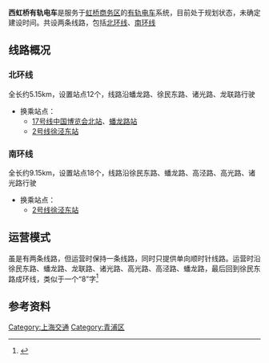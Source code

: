 {{Infobox rail system-route
|locale={{CHN}}[[上海市|上海市]][[青浦区|青浦区]]
|rail_name=西虹桥有轨电车
|banner_color=black
|service_type=[[有轨电车|有轨电车]]
|system_length=14.3km
|stations=30
|fleet_size=未知
|max_speed=未知
|track_gauge=未知
|engine=未知
|depot=未知
|operator=未知
}}
'''西虹桥有轨电车'''是服务于[[虹桥商务区|虹桥商务区]]的[[有轨电车|有轨电车]]系统，目前处于规划状态，未确定建设时间。共设两条线路，包括[[西虹桥有轨电车北环线|北环线]]、[[西虹桥有轨电车南环线|南环线]]

==线路概况==
===北环线===
全长约5.15km，设置站点12个，线路沿蟠龙路、徐民东路、诸光路、龙联路行驶
*换乘站点：
**[[上海轨道交通17号线|17号线]][[中国博览会北站|中国博览会北站]]、[[蟠龙路站|蟠龙路站]]
**[[上海轨道交通2号线|2号线]][[徐泾东站|徐泾东站]]
===南环线===
全长约9.15km，设置站点18个，线路沿徐民东路、蟠龙路、高泾路、高光路、诸光路行驶
*换乘站点：
**[[上海轨道交通2号线|2号线]][[徐泾东站|徐泾东站]]

==运营模式==
虽是有两条线路，但运营时保持一条线路，同时只提供单向顺时针线路。运营时沿徐民东路、蟠龙路、龙联路、诸光路、高光路、高泾路、蟠龙路，最后回到徐民东路成环线，类似于一个“8”字<ref>{{cite news
 | title = 松青浦:西虹桥拟建有轨电车 与两条轨交线换乘
 | publisher = 东方网　
 | date = 2014-08-27
 | url = http://imedia.eastday.com/node2/2013imedia/news/shxw/u8612877.html
 | accessdate = 2014-08-28
 | archive-date = 2016-03-04
 | archive-url = https://web.archive.org/web/20160304194415/http://imedia.eastday.com/node2/2013imedia/news/shxw/u8612877.html
 | dead-url = no
 }}</ref>

==参考资料==
{{reflist}}

{{上海轨道交通线路列表}}
{{中华人民共和国有轨电车和轻铁}}
{{Shmetro-stub}}

[[Category:上海交通|Category:上海交通]]
[[Category:青浦区|Category:青浦区]]